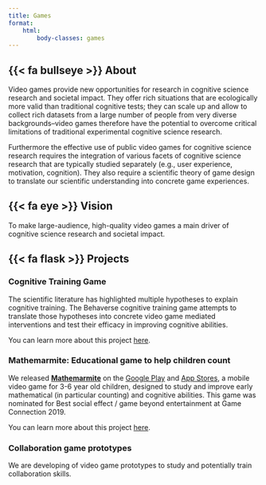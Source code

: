 ```yaml
---
title: Games
format:
    html:
        body-classes: games
---
```



## {{< fa bullseye >}} About


Video games provide new opportunities for research in cognitive science research and societal impact. They offer rich situations that are ecologically more valid than traditional cognitive tests; they can scale up and allow to collect rich datasets from a large number of people from very diverse backgrounds--video games therefore have the potential to overcome critical limitations of traditional experimental cognitive science research.

Furthermore the effective use of public video games for cognitive science research requires the integration of various facets of cognitive science research that are typically studied separately (e.g., user experience, motivation, cognition). They also require a scientific theory of game design to translate our scientific understanding into concrete game experiences. 

## {{< fa eye >}}  Vision  
To make large-audience, high-quality video games a main driver of cognitive science research and societal impact.

## {{< fa flask >}}  Projects


### Cognitive Training Game
The scientific literature has highlighted multiple hypotheses to explain cognitive training. The Behaverse cognitive training game attempts to translate those hypotheses into concrete video game mediated interventions and test their efficacy in improving cognitive abilities. 

::: {.callout}
You can learn more about this project [here](/games/cognitive_training/).
:::

### Mathemarmite: Educational game to help children count
We released [**Mathemarmite**](https://mathemarmite.lu/) on the [Google Play](https://play.google.com/store/apps/details?id=org.xcit.mathemarmite&rdid=org.xcit.mathemarmite&pcampaignid=MKT-Other-global-all-co-prtnr-py-PartBadge-Mar2515-1) and [App Stores](https://itunes.apple.com/us/app/mathemarmite/id1440061165?ls=1&mt=8), a mobile video game for 3-6 year old children, designed to study and improve early mathematical (in particular counting) and cognitive abilities. This game was nominated for Best social effect / game beyond entertainment at Game Connection 2019.


::: {.callout}
You can learn more about this project [here](https://mathemarmite.lu/).
:::

### Collaboration game prototypes
We are developing of video game prototypes to study and potentially train collaboration skills. 
